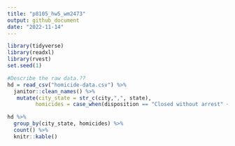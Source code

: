 ```yaml
---
title: "p8105_hw5_wm2473"
output: github_document
date: "2022-11-14"
---
```


```r
library(tidyverse)
library(readxl)
library(rvest)
set.seed(1)

```

```r
#Describe the raw data.?? 
hd = read_csv("homicide-data.csv") %>% 
  janitor::clean_names() %>% 
   mutate(city_state = str_c(city,",", state), 
         homicides = case_when(disposition == "Closed without arrest" ~ "unsolved homicides", disposition == "Open/No arrest" ~ "unsolved homicides", disposition == "Closed by arrest" ~ "solved homicides")) 

hd %>% 
  group_by(city_state, homicides) %>% 
  count() %>% 
  knitr::kable()
```




